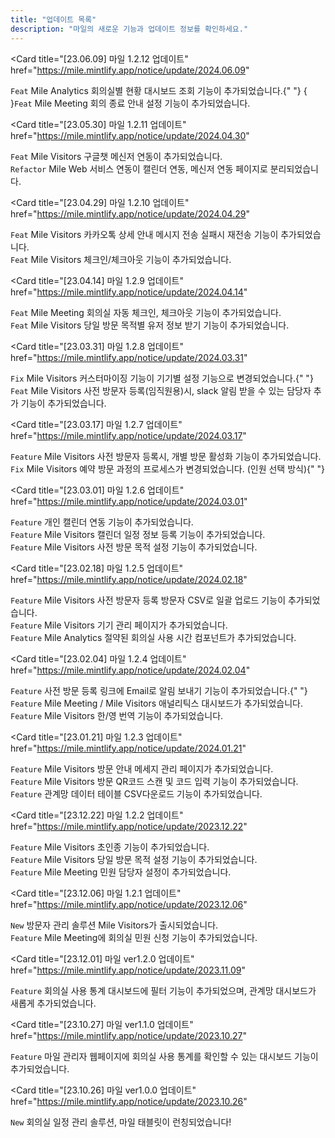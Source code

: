 ```yaml
---
title: "업데이트 목록"
description: "마일의 새로운 기능과 업데이트 정보를 확인하세요."
---
```


<Card
  title="[23.06.09] 마일 1.2.12 업데이트"
  href="https://mile.mintlify.app/notice/update/2024.06.09"
>
  `Feat` Mile Analytics 회의실별 현황 대시보드 조회 기능이 추가되었습니다.{" "}
  {<br />}`Feat` Mile Meeting 회의 종료 안내 설정 기능이 추가되었습니다.
</Card>

<Card
  title="[23.05.30] 마일 1.2.11 업데이트"
  href="https://mile.mintlify.app/notice/update/2024.04.30"
>
  `Feat` Mile Visitors 구글챗 메신저 연동이 추가되었습니다. <br />
  `Refactor` Mile Web 서비스 연동이 캘린더 연동, 메신저 연동 페이지로 분리되었습니다.
</Card>

<Card
  title="[23.04.29] 마일 1.2.10 업데이트"
  href="https://mile.mintlify.app/notice/update/2024.04.29"
>
  `Feat` Mile Visitors 카카오톡 상세 안내 메시지 전송 실패시 재전송 기능이
  추가되었습니다. <br />
  `Feat` Mile Visitors 체크인/체크아웃 기능이 추가되었습니다. <br />
</Card>

<Card
  title="[23.04.14] 마일 1.2.9 업데이트"
  href="https://mile.mintlify.app/notice/update/2024.04.14"
>
  `Feat` Mile Meeting 회의실 자동 체크인, 체크아웃 기능이 추가되었습니다. <br />
  `Feat` Mile Visitors 당일 방문 목적별 유저 정보 받기 기능이 추가되었습니다. <br />
</Card>

<Card
  title="[23.03.31] 마일 1.2.8 업데이트"
  href="https://mile.mintlify.app/notice/update/2024.03.31"
>
  `Fix` Mile Visitors 커스터마이징 기능이 기기별 설정 기능으로 변경되었습니다.{" "}
  <br />
  `Feat` Mile Visitors 사전 방문자 등록(임직원용)시, slack 알림 받을 수 있는 담당자
  추가 기능이 추가되었습니다. <br />
</Card>

<Card
  title="[23.03.17] 마일 1.2.7 업데이트"
  href="https://mile.mintlify.app/notice/update/2024.03.17"
>
  `Feature` Mile Visitors 사전 방문자 등록시, 개별 방문 활성화 기능이
  추가되었습니다. <br />
  `Fix` Mile Visitors 예약 방문 과정의 프로세스가 변경되었습니다. (인원 선택 방식){" "}
  <br />
</Card>

<Card
  title="[23.03.01] 마일 1.2.6 업데이트"
  href="https://mile.mintlify.app/notice/update/2024.03.01"
>
  `Feature` 개인 캘린더 연동 기능이 추가되었습니다. <br />
  `Feature` Mile Visitors 캘린더 일정 정보 등록 기능이 추가되었습니다. <br />
  `Feature` Mile Visitors 사전 방문 목적 설정 기능이 추가되었습니다.
</Card>

<Card
  title="[23.02.18] 마일 1.2.5 업데이트"
  href="https://mile.mintlify.app/notice/update/2024.02.18"
>
  `Feature` Mile Visitors 사전 방문자 등록 방문자 CSV로 일괄 업로드 기능이
  추가되었습니다. <br />
  `Feature` Mile Visitors 기기 관리 페이지가 추가되었습니다. <br />
  `Feature` Mile Analytics 절약된 회의실 사용 시간 컴포넌트가 추가되었습니다.
</Card>

<Card
  title="[23.02.04] 마일 1.2.4 업데이트"
  href="https://mile.mintlify.app/notice/update/2024.02.04"
>
  `Feature` 사전 방문 등록 링크에 Email로 알림 보내기 기능이 추가되었습니다.{" "}
  <br />
  `Feature` Mile Meeting / Mile Visitors 애널리틱스 대시보드가 추가되었습니다. <br />
  `Feature` Mile Visitors 한/영 번역 기능이 추가되었습니다.
</Card>

<Card
  title="[23.01.21] 마일 1.2.3 업데이트"
  href="https://mile.mintlify.app/notice/update/2024.01.21"
>
  `Feature` Mile Visitors 방문 안내 메세지 관리 페이지가 추가되었습니다. <br />
  `Feature` Mile Visitors 방문 QR코드 스캔 및 코드 입력 기능이 추가되었습니다. <br />
  `Feature` 관계망 데이터 테이블 CSV다운로드 기능이 추가되었습니다.
</Card>

<Card
  title="[23.12.22] 마일 1.2.2 업데이트"
  href="https://mile.mintlify.app/notice/update/2023.12.22"
>
  `Feature` Mile Visitors 초인종 기능이 추가되었습니다. <br />
  `Feature` Mile Visitors 당일 방문 목적 설정 기능이 추가되었습니다. <br />
  `Feature` Mile Meeting 민원 담당자 설정이 추가되었습니다.
</Card>

<Card
  title="[23.12.06] 마일 1.2.1 업데이트"
  href="https://mile.mintlify.app/notice/update/2023.12.06"
>
  `New` 방문자 관리 솔루션 Mile Visitors가 출시되었습니다. <br />
  `Feature` Mile Meeting에 회의실 민원 신청 기능이 추가되었습니다.
</Card>

<Card
  title="[23.12.01] 마일 ver1.2.0 업데이트"
  href="https://mile.mintlify.app/notice/update/2023.11.09"
>
  `Feature` 회의실 사용 통계 대시보드에 필터 기능이 추가되었으며, 관계망
  대시보드가 새롭게 추가되었습니다.
</Card>

<Card
  title="[23.10.27] 마일 ver1.1.0 업데이트"
  href="https://mile.mintlify.app/notice/update/2023.10.27"
>
  `Feature` 마일 관리자 웹페이지에 회의실 사용 통계를 확인할 수 있는 대시보드
  기능이 추가되었습니다.
</Card>

<Card
  title="[23.10.26] 마일 ver1.0.0 업데이트"
  href="https://mile.mintlify.app/notice/update/2023.10.26"
>
  `New` 회의실 일정 관리 솔루션, 마일 태블릿이 런칭되었습니다!
</Card>
